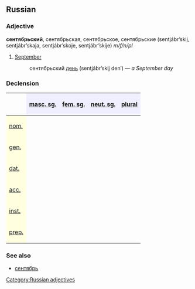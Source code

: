 ==Russian==
[[Category:Russian adjectives]]
===Adjective===
'''сентябрьский''', сентябрьская, сентябрьское, сентябрьские (sentjábr’skij, sentjábr’skaja, sentjábr’skoje, sentjábr’skije) ''m/f/n/pl''

#[[September]]
#: сентябрьский [[день]] (sentjábr’skij den’) — ''a September day''

===Declension===
{| border="1" cellpadding="4" cellspacing="0"
!
! style="background-color: #EFEFFF" align="center"|[[masculine|masc. sg.]]
! style="background-color: #EFEFFF" align="center"|[[feminine|fem. sg.]]
! style="background-color: #EFEFFF" align="center"|[[neuter|neut. sg.]]
! style="background-color: #EFEFFF" align="center"|[[plural]]
|-
! style="background-color: #FFFFE0" align="left"|[[nominative case|nom.]]
| align="center"|{{RUchar|сентя́брьский}}
| align="center"|{{RUchar|сентя́брьская}}
| align="center"|{{RUchar|сентя́брьское}}
| align="center"|{{RUchar|сентя́брьские}}
|-
! style="background-color: #FFFFE0" align="left"|[[genitive case|gen.]]
| align="center"|{{RUchar|сентя́брьского}}
| align="center"|{{RUchar|сентя́брьской}}
| align="center"|{{RUchar|сентя́брьского}}
| align="center"|{{RUchar|сентя́брьских}}
|-
! style="background-color: #FFFFE0" align="left"|[[dative case|dat.]]
| align="center"|{{RUchar|сентя́брьскому}}
| align="center"|{{RUchar|сентя́брьской}}
| align="center"|{{RUchar|сентя́брьскому}}
| align="center"|{{RUchar|сентя́брьским}}
|-
! style="background-color: #FFFFE0" align="left"|[[accusative case|acc.]]
| align="center"|{{RUchar|сентя́брьский,</br>сентя́брьского}}
| align="center"|{{RUchar|сентя́брьскую}}
| align="center"|{{RUchar|сентя́брьское}}
| align="center"|{{RUchar|сентя́брьские,</br>сентя́брьских}}
|-
! style="background-color: #FFFFE0" align="left"|[[instrumental case|inst.]]
| align="center"|{{RUchar|сентя́брьским}}
| align="center"|{{RUchar|сентя́брьской,</br>сентя́брьскою}}
| align="center"|{{RUchar|сентя́брьским}}
| align="center"|{{RUchar|сентя́брьскими}}
|-
! style="background-color: #FFFFE0" align="left"|[[prepositional case|prep.]]
| align="center"|{{RUchar|о сентя́брьском}}
| align="center"|{{RUchar|о сентя́брьской}}
| align="center"|{{RUchar|о сентя́брьском}}
| align="center"|{{RUchar|о сентя́брьских}}
|}

===See also===
*[[сентябрь]]